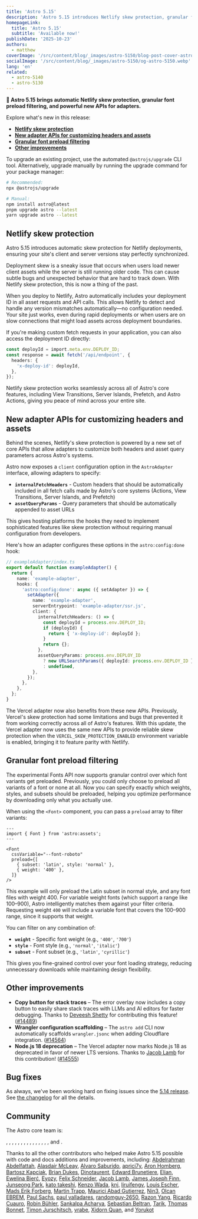```yaml
---
title: 'Astro 5.15'
description: 'Astro 5.15 introduces Netlify skew protection, granular font preload filtering, and new adapter APIs for customizing fetch headers and assets.'
homepageLink:
  title: 'Astro 5.15'
  subtitle: 'Available now!'
publishDate: '2025-10-23'
authors:
  - matthew
coverImage: '/src/content/blog/_images/astro-5150/blog-post-cover-astro-5150.webp'
socialImage: '/src/content/blog/_images/astro-5150/og-astro-5150.webp'
lang: 'en'
related:
  - astro-5140
  - astro-5130
---
```



**🎃 Astro 5.15 brings automatic Netlify skew protection, granular font preload filtering, and powerful new APIs for adapters.**

Explore what's new in this release:

- [**Netlify skew protection**](#netlify-skew-protection)
- [**New adapter APIs for customizing headers and assets**](#new-adapter-apis-for-customizing-headers-and-assets)
- [**Granular font preload filtering**](#granular-font-preload-filtering)
- [**Other improvements**](#other-improvements)

To upgrade an existing project, use the automated `@astrojs/upgrade` CLI tool. Alternatively, upgrade manually by running the upgrade command for your package manager:

```sh
# Recommended:
npx @astrojs/upgrade

# Manual:
npm install astro@latest
pnpm upgrade astro --latest
yarn upgrade astro --latest
```

## Netlify skew protection

Astro 5.15 introduces automatic skew protection for Netlify deployments, ensuring your site's client and server versions stay perfectly synchronized.

Deployment skew is a sneaky issue that occurs when users load newer client assets while the server is still running older code. This can cause subtle bugs and unexpected behavior that are hard to track down. With Netlify skew protection, this is now a thing of the past.

When you deploy to Netlify, Astro automatically includes your deployment ID in all asset requests and API calls. This allows Netlify to detect and handle any version mismatches automatically—no configuration needed. Your site just works, even during rapid deployments or when users are on slow connections that might load assets across deployment boundaries.

If you're making custom fetch requests in your application, you can also access the deployment ID directly:

```ts
const deployId = import.meta.env.DEPLOY_ID;
const response = await fetch('/api/endpoint', {
  headers: {
    'x-deploy-id': deployId,
  },
});
```

Netlify skew protection works seamlessly across all of Astro's core features, including View Transitions, Server Islands, Prefetch, and Astro Actions, giving you peace of mind across your entire site.

## New adapter APIs for customizing headers and assets

Behind the scenes, Netlify's skew protection is powered by a new set of core APIs that allow adapters to customize both headers and asset query parameters across Astro's systems.

Astro now exposes a `client` configuration option in the `AstroAdapter` interface, allowing adapters to specify:

- **`internalFetchHeaders`** - Custom headers that should be automatically included in all fetch calls made by Astro's core systems (Actions, View Transitions, Server Islands, and Prefetch)
- **`assetQueryParams`** - Query parameters that should be automatically appended to asset URLs

This gives hosting platforms the hooks they need to implement sophisticated features like skew protection without requiring manual configuration from developers.

Here's how an adapter configures these options in the `astro:config:done` hook:

```ts
// exampleAdapter/index.ts
export default function exampleAdapter() {
  return {
    name: 'example-adapter',
    hooks: {
      'astro:config:done': async ({ setAdapter }) => {
        setAdapter({
          name: 'example-adapter',
          serverEntrypoint: 'example-adapter/ssr.js',
          client: {
            internalFetchHeaders: () => {
              const deployId = process.env.DEPLOY_ID;
              if (deployId) {
                return { 'x-deploy-id': deployId };
              }
              return {};
            },
            assetQueryParams: process.env.DEPLOY_ID
              ? new URLSearchParams({ deployId: process.env.DEPLOY_ID })
              : undefined,
          },
        });
      },
    },
  };
}
```

The Vercel adapter now also benefits from these new APIs. Previously, Vercel's skew protection had some limitations and bugs that prevented it from working correctly across all of Astro's features. With this update, the Vercel adapter now uses the same new APIs to provide reliable skew protection when the `VERCEL_SKEW_PROTECTION_ENABLED` environment variable is enabled, bringing it to feature parity with Netlify.

## Granular font preload filtering

The experimental Fonts API now supports granular control over which font variants get preloaded. Previously, you could only choose to preload all variants of a font or none at all. Now you can specify exactly which weights, styles, and subsets should be preloaded, helping you optimize performance by downloading only what you actually use.

When using the `<Font>` component, you can pass a `preload` array to filter variants:

```astro
---
import { Font } from 'astro:assets';
---

<Font
  cssVariable="--font-roboto"
  preload={[
    { subset: 'latin', style: 'normal' },
    { weight: '400' },
  ]}
/>
```

This example will only preload the Latin subset in normal style, and any font files with weight 400. For variable weight fonts (which support a range like 100–900), Astro intelligently matches them against your filter criteria. Requesting weight `400` will include a variable font that covers the 100–900 range, since it supports that weight.

You can filter on any combination of:
- **`weight`** - Specific font weight (e.g., `'400'`, `'700'`)
- **`style`** - Font style (e.g., `'normal'`, `'italic'`)
- **`subset`** - Font subset (e.g., `'latin'`, `'cyrillic'`)

This gives you fine-grained control over your font loading strategy, reducing unnecessary downloads while maintaining design flexibility.

## Other improvements

- **Copy button for stack traces** – The error overlay now includes a copy button to easily share stack traces with LLMs and AI editors for faster debugging. Thanks to [Deveesh Shetty](https://github.com/dev-shetty) for contributing this feature! ([#14489](https://github.com/withastro/astro/pull/14489))
- **Wrangler configuration scaffolding** – The `astro add` CLI now automatically scaffolds `wrangler.jsonc` when adding Cloudflare integration. ([#14564](https://github.com/withastro/astro/pull/14564))
- **Node.js 18 deprecation** – The Vercel adapter now marks Node.js 18 as deprecated in favor of newer LTS versions. Thanks to [Jacob Lamb](https://github.com/jacobdalamb) for this contribution! ([#14555](https://github.com/withastro/astro/pull/14555))

## Bug fixes

As always, we've been working hard on fixing issues since the [5.14 release](/blog/astro-5140). See [the changelog](https://github.com/withastro/astro/blob/main/packages/astro/CHANGELOG.md) for all the details.

## Community

The Astro core team is:

<Mention name="alex" />, <Mention name="armand" />, <Mention name="ben" />, <Mention name="caleb" />,
<Mention name="chris" />, <Mention name="ema" />, <Mention name="erika" />, <Mention name="florian" />, 
<Mention name="fred" />, <Mention name="hideoo" />, <Mention name="luiz" />, <Mention name="matt" />,
<Mention name="matthew" />, <Mention name="reuben" />, <Mention name="sarah" />, and <Mention name="yan" />.

Thanks to all the other contributors who helped make Astro 5.15 possible with code and docs additions and improvements, including: [Abdelrahman Abdelfattah](https://github.com/abdo-spices), [Alasdair McLeay](https://github.com/penx), [Alvaro Saburido](https://github.com/alvarosabu), [aprici7y](https://github.com/aprici7y), [Aron Homberg](https://github.com/kyr0), [Bartosz Kapciak](https://github.com/toxeeec), [Brian Dukes](https://github.com/bdukes), [Dinotaurent](https://github.com/Dinotaurent), [Edward Brunetiere](https://github.com/P4tt4te), [Elian](https://github.com/ElianCodes), [Ewelina Bierć](https://github.com/erbierc), [Eyozy](https://github.com/Eyozy), [Felix Schneider](https://github.com/trueberryless), [Jacob Lamb](https://github.com/jacobdalamb), [James Joseph Finn](https://github.com/JamesJosephFinn), [Junseong Park](https://github.com/jsparkdev), [kato takeshi](https://github.com/tkskto), [Kenzo Wada](https://github.com/Kenzo-Wada), [knj](https://github.com/jp-knj), [liruifengv](https://github.com/liruifengv), [Louis Escher](https://github.com/louisescher), [Mads Erik Forberg](https://github.com/forberg), [Martin Trapp](https://github.com/martrapp), [Maurici Abad Gutierrez](https://github.com/mauriciabad), [Nin3](https://github.com/Nin3lee), [Olcan EBREM](https://github.com/olcanebrem), [Paul Sachs](https://github.com/paul-sachs), [paul valladares](https://github.com/dreyfus92), [randomguy-2650](https://github.com/randomguy-2650), [Razon Yang](https://github.com/razonyang), [Ricardo Cuauro](https://github.com/odracirdev), [Robin Bühler](https://github.com/openscript), [Sankalpa Acharya](https://github.com/sankalpaacharya), [Sebastian Beltran](https://github.com/bjohansebas), [Tarik](https://github.com/tarikrital), [Thomas Bonnet](https://github.com/thomasbnt), [Timon Jurschitsch](https://github.com/DerTimonius), [vrabe](https://github.com/vrabe), [Xidorn Quan](https://github.com/upsuper), and [Yorukot](https://github.com/yorukot)
